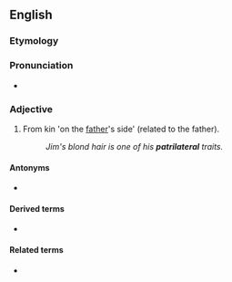 {{also|patrilatéral}}
==English==

===Etymology===
{{prefix|en|patri|lateral}}

===Pronunciation===
* {{IPA|/ˌpætɹɪˈlæt(ə)ɹəl/|lang=en}}

===Adjective===
{{en-adj}}

# From kin 'on the [[father]]'s side' (related to the father).
#: ''Jim's blond hair is one of his '''patrilateral''' traits.''

====Antonyms====
* {{l|en|matrilateral}}

====Derived terms====
* {{l|en|patrilaterally}}

====Related terms====
* {{l|en|patrilineal}}
